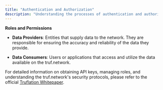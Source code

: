 ---
title: "Authentication and Authorization"
description: "Understanding the processes of authentication and authorization within the truf.network."
---

**Roles and Permissions**

- **Data Providers**: Entities that supply data to the network. They are responsible for ensuring the accuracy and reliability of the data they provide.

- **Data Consumers**: Users or applications that access and utilize the data available on the truf.network.

For detailed information on obtaining API keys, managing roles, and understanding the truf.network's security protocols, please refer to the official [Truflation Whitepaper](https://whitepaper.truflation.com/).

